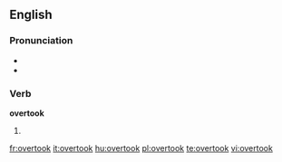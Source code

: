 ==English==

===Pronunciation===
*{{IPA|/'ovəɻtuk/}}
* {{audio|En-us-overtook.ogg|Audio (US)}}

===Verb===
'''overtook'''

# {{past tense of| to [[overtake]]}}

[[fr:overtook]]
[[it:overtook]]
[[hu:overtook]]
[[pl:overtook]]
[[te:overtook]]
[[vi:overtook]]